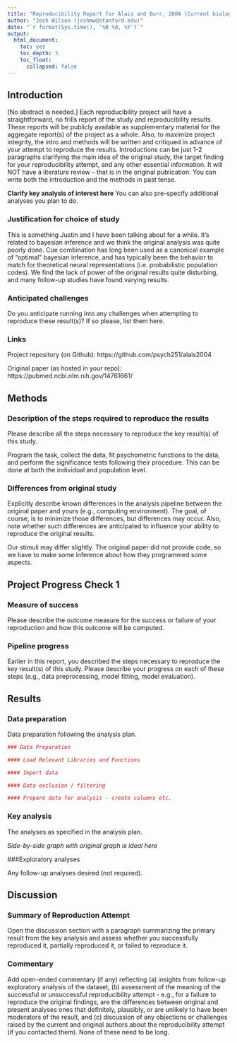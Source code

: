 ```yaml
---
title: "Reproducibility Report for Alais and Burr, 2004 (Current biology)"
author: "Josh Wilson (joshmw@stanford.edu)"
date: "`r format(Sys.time(), '%B %d, %Y')`"
output:
  html_document:
    toc: yes
    toc_depth: 3
    toc_float:
      collapsed: false
---
```


<!-- Reproducibility reports should all use this template to standardize reporting across projects. These reports will be public supplementary materials that accompany the summary report(s) of the aggregate results. -->

## Introduction

[No abstract is needed.]  Each reproducibility project will have a straightforward, no frills report of the study and reproducibility results. These reports will be publicly available as supplementary material for the aggregate report(s) of the project as a whole.  Also, to maximize project integrity, the intro and methods will be written and critiqued in advance of your attempt to reproduce the results. Introductions can be just 1-2 paragraphs clarifying the main idea of the original study, the target finding for your reproducibility attempt, and any other essential information.  It will NOT have a literature review -- that is in the original publication. You can write both the introduction and the methods in past tense.  

**Clarify key analysis of interest here**  You can also pre-specify additional analyses you plan to do.

### Justification for choice of study

This is something Justin and I have been talking about for a while. It's related to bayesian inference and we think the original analysis was quite poorly done. Cue combination has long been used as a canonical example of "optimal" bayesian inference, and has typically been the behavior to match for theoretical neural representations (i.e. probabilistic population codes). We find the lack of power of the original results quite disturbing, and many follow-up studies have found varying results.

### Anticipated challenges

Do you anticipate running into any challenges when attempting to reproduce these result(s)? If so please, list them here.

### Links

Project repository (on Github): https://github.com/psych251/alais2004

Original paper (as hosted in your repo): https://pubmed.ncbi.nlm.nih.gov/14761661/ 

## Methods

### Description of the steps required to reproduce the results

Please describe all the steps necessary to reproduce the key result(s) of this study. 

Program the task, collect the data, fit psychometric functions to the data, and perform the significance tests following their procedure. This can be done at both the individual and population level. 

### Differences from original study

Explicitly describe known differences in the analysis pipeline between the original paper and yours (e.g., computing environment). The goal, of course, is to minimize those differences, but differences may occur. Also, note whether such differences are anticipated to influence your ability to reproduce the original results.

Our stimuli may differ slightly. The original paper did not provide code, so we have to make some inference about how they programmed some aspects. 

## Project Progress Check 1

### Measure of success

Please describe the outcome measure for the success or failure of your reproduction and how this outcome will be computed.


### Pipeline progress

Earlier in this report, you described the steps necessary to reproduce the key result(s) of this study. Please describe your progress on each of these steps (e.g., data preprocessing, model fitting, model evaluation).


## Results

### Data preparation

Data preparation following the analysis plan.
	
```r
### Data Preparation

#### Load Relevant Libraries and Functions

#### Import data

#### Data exclusion / filtering

#### Prepare data for analysis - create columns etc.
```

### Key analysis

The analyses as specified in the analysis plan.  

*Side-by-side graph with original graph is ideal here*

###Exploratory analyses

Any follow-up analyses desired (not required).  

## Discussion

### Summary of Reproduction Attempt

Open the discussion section with a paragraph summarizing the primary result from the key analysis and assess whether you successfully reproduced it, partially reproduced it, or failed to reproduce it.  

### Commentary

Add open-ended commentary (if any) reflecting (a) insights from follow-up exploratory analysis of the dataset, (b) assessment of the meaning of the successful or unsuccessful reproducibility attempt - e.g., for a failure to reproduce the original findings, are the differences between original and present analyses ones that definitely, plausibly, or are unlikely to have been moderators of the result, and (c) discussion of any objections or challenges raised by the current and original authors about the reproducibility attempt (if you contacted them).  None of these need to be long.
